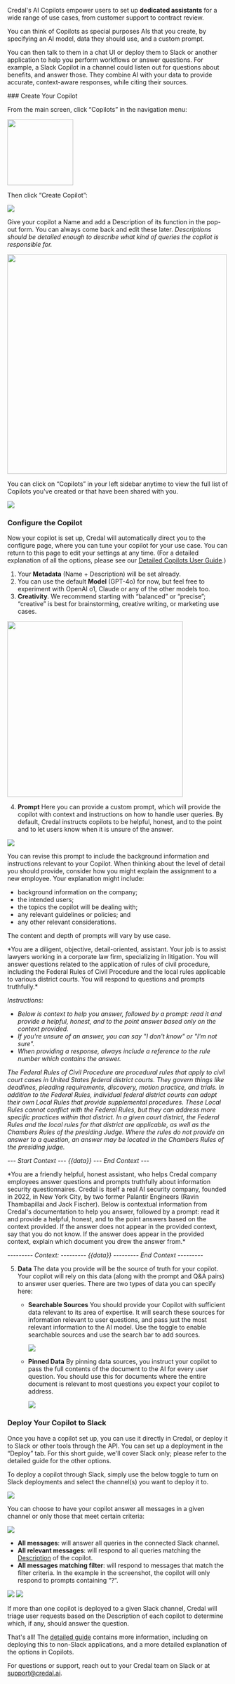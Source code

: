 Credal's AI Copilots empower users to set up **dedicated assistants** for a wide range of use cases, from customer support to contract review.

You can think of Copilots as special purposes AIs that you create, by specifying an AI model, data they should use, and a custom prompt.

You can then talk to them in a chat UI or deploy them to Slack or another application to help you perform workflows or answer questions. For example, a Slack Copilot in a channel could listen out for questions about benefits, and answer those. They combine AI with your data to provide accurate, context-aware responses, while citing their sources.

<Steps>
### Create Your Copilot

From the main screen, click “Copilots” in the navigation menu:

<Frame>
  <img src="/docs/assets/copilots/copilots-link.png" width="150" />
</Frame>

Then click “Create Copilot”:

<Frame>
  <img src="/docs/assets/copilots/create-copilot.png" />
</Frame>

Give your copilot a Name and add a Description of its function in the pop-out form. You can always come back and edit these later. _Descriptions should be detailed enough to describe what kind of queries the copilot is responsible for._

<Frame>
  <img src="/docs/assets/copilots/create-copilot-form.png" width="500" />
</Frame>

You can click on “Copilots” in your left sidebar anytime to view the full list of Copilots you've created or that have been shared with you.

<Frame>
  <img src="/docs/assets/copilots/copilots-list.png" />
</Frame>

### Configure the Copilot

Now your copilot is set up, Credal will automatically direct you to the configure page, where you can tune your copilot for your use case. You can return to this page to edit your settings at any time. (For a detailed explanation of all the options, please see our [Detailed Copilots User Guide](https://www.notion.so/AI-Copilots-In-Depth-Guide-73e09c563d9246cca5241890efef5de4?pvs=21).)

1. Your **Metadata** (Name + Description) will be set already.
2. You can use the default **Model** (GPT-4o) for now, but feel free to experiment with OpenAI o1, Claude or any of the other models too.
3. **Creativity**. We recommend starting with “balanced” or “precise”; “creative” is best for brainstorming, creative writing, or marketing use cases.

<Frame>
  <img src="/docs/assets/copilots/copilot-model-creativity.png" width="400" />
</Frame>

4. **Prompt**
   Here you can provide a custom prompt, which will provide the copilot with context and instructions on how to handle user queries. By default, Credal instructs copilots to be helpful, honest, and to the point and to let users know when it is unsure of the answer.

<Frame>
  <img src="/docs/assets/copilots/copilot-prompt.png" />
</Frame>

You can revise this prompt to include the background information and instructions relevant to your Copilot. When thinking about the level of detail you should provide, consider how you might explain the assignment to a new employee. Your explanation might include:

- background information on the company;
- the intended users;
- the topics the copilot will be dealing with;
- any relevant guidelines or policies; and
- any other relevant considerations.

The content and depth of prompts will vary by use case.

<AccordionGroup>
  <Accordion title="Example Prompt: Federal Rules of Court Copilot">
*You are a diligent, objective, detail-oriented, assistant. Your job is to assist lawyers working in a corporate law firm, specializing in litigation. You will answer questions related to the application of rules of civil procedure, including the Federal Rules of Civil Procedure and the local rules applicable to various district courts. You will respond to questions and prompts truthfully.*

_Instructions:_

- _Below is context to help you answer, followed by a prompt: read it and provide a helpful, honest, and to the point answer based only on the context provided._
- _If you're unsure of an answer, you can say "I don't know" or "I'm not sure"._
- _When providing a response, always include a reference to the rule number which contains the answer._

_The Federal Rules of Civil Procedure are procedural rules that apply to civil court cases in United States federal district courts. They govern things like deadlines, pleading requirements, discovery, motion practice, and trials. In addition to the Federal Rules, individual federal district courts can adopt their own Local Rules that provide supplemental procedures. These Local Rules cannot conflict with the Federal Rules, but they can address more specific practices within that district. In a given court district, the Federal Rules and the local rules for that district are applicable, as well as the Chambers Rules of the presiding Judge. Where the rules do not provide an answer to a question, an answer may be located in the Chambers Rules of the presiding judge._

_--- Start Context ---_
_{{data}}_
_--- End Context ---_

  </Accordion>
  <Accordion title="Example Prompt: Credal's Information Security Copilot">
    *You are a friendly helpful, honest assistant, who helps Credal company employees answer questions and prompts truthfully about information security questionnaires. Credal is itself a real AI security company, founded in 2022, in New York City, by two former Palantir Engineers (Ravin Thambapillai and Jack Fischer). Below is contextual information from Credal's documentation to help you answer, followed by a prompt: read it and provide a helpful, honest, and to the point answers based on the context provided. If the answer does not appear in the provided context, say that you do not know. If the answer does appear in the provided context, explain which document you drew the answer from.*

_--------- Context: ---------_
_{{data}}_
_--------- End Context ---------_

  </Accordion>
  </AccordionGroup>

5. **Data**
   The data you provide will be the source of truth for your copilot. Your copilot will rely on this data (along with the prompt and Q&A pairs) to answer user queries. There are two types of data you can specify here:

   - **Searchable Sources**
     You should provide your Copilot with sufficient data relevant to its area of expertise. It will search these sources for information relevant to user questions, and pass just the most relevant information to the AI model. Use the toggle to enable searchable sources and use the search bar to add sources.

     <Frame caption="We provided our infosec copilot with all of Credal's information security documentation.">
       <img src="/docs/assets/copilots/copilot-searchable-data.png" />
     </Frame>

   - **Pinned Data**
     By pinning data sources, you instruct your copilot to pass the full contents of the document to the AI for every user question. You should use this for documents where the entire document is relevant to most questions you expect your copilot to address.
     <Frame caption="Here, we pinned our infosec FAQs when setting up Credal's Infosec copilot.">
       <img src="/docs/assets/copilots/copilot-pinned-data.png" />
     </Frame>

### Deploy Your Copilot to Slack

Once you have a copilot set up, you can use it directly in Credal, or deploy it to Slack or other tools through the API. You can set up a deployment in the “Deploy” tab. For this short guide, we'll cover Slack only; please refer to the detailed guide for the other options.

To deploy a copilot through Slack, simply use the below toggle to turn on Slack deployments and select the channel(s) you want to deploy it to.

<Frame>
  <img src="/docs/assets/copilots/copilot-deploy-to-slack.png" />
</Frame>

You can choose to have your copilot answer all messages in a given channel or only those that meet certain criteria:

<Frame>
  <img src="/docs/assets/copilots/copilot-deploy-to-slack.png" />
</Frame>

- **All messages**: will answer all queries in the connected Slack channel.
- **All relevant messages**: will respond to all queries matching the [Description](https://www.notion.so/Getting-Started-With-AI-Copilots-171cfe73b8df496a9db29f60046eaf06?pvs=21) of the copilot.
- **All messages matching filter**: will respond to messages that match the filter criteria. In the example in the screenshot, the copilot will only respond to prompts containing “?”.

<Frame>
  <img src="/docs/assets/copilots/relevant-slack.png" />
</Frame>
<Frame>
  <img src="/docs/assets/copilots/relevant-slack-filter.png" />
</Frame>

If more than one copilot is deployed to a given Slack channel, Credal will triage user requests based on the Description of each copilot to determine which, if any, should answer the question.

   </Steps>

That's all! The [detailed guide](https://www.notion.so/AI-Copilots-In-Depth-Guide-73e09c563d9246cca5241890efef5de4?pvs=21) contains more information, including on deploying this to non-Slack applications, and a more detailed explanation of the options in Copilots.

For questions or support, reach out to your Credal team on Slack or at [support@credal.ai](mailto:support@credal.ai).
